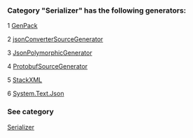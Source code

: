 ### Category "Serializer" has the following generators:

   1 [GenPack](/docs/GenPack)

   2 [jsonConverterSourceGenerator](/docs/jsonConverterSourceGenerator)

   3 [JsonPolymorphicGenerator](/docs/JsonPolymorphicGenerator)

   4 [ProtobufSourceGenerator](/docs/ProtobufSourceGenerator)

   5 [StackXML](/docs/StackXML)

   6 [System.Text.Json](/docs/System.Text.Json)

### See category

[Serializer](/docs/Categories/Serializer)
